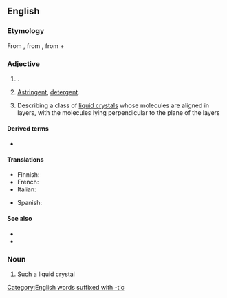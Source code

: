 ==English==

===Etymology===
From {{der|en|la|smecticus}}, from {{der|en|grc|σμηκτικός}}, from {{m|grc|σμήχειν||to [[wipe]], to [[cleanse]]}} + {{m|grc|-ικός||[[-ic]]}}

===Adjective===
{{en-adj|-}}

# {{lb|en|rare}} {{syn of|en|cleansing|nodot=a}}.
# {{lb|en|rare}} [[astringent|Astringent]], [[detergent]].
# {{lb|en|chemistry|physics}} Describing a class of [[liquid crystal]]s whose molecules are aligned in layers, with the molecules lying perpendicular to the plane of the layers

====Derived terms====
* {{l|en|smectic phase}}

====Translations====
{{trans-top|if a class of liquid crystals whose molecules are aligned in layers}}
* Finnish: {{t|fi|smektinen}}
* French: {{t+|fr|smectique}}
* Italian: {{t|it|smectico}}
{{trans-mid}}
* Spanish: {{t|es|esmético|m}}
{{trans-bottom}}

====See also====
* {{l|en|cholesteric}}
* {{l|en|nematic}}

===Noun===
{{en-noun}}

# Such a liquid crystal

[[Category:English words suffixed with -tic]]